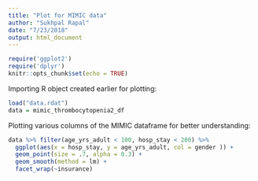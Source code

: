 ---
title: "Plot for MIMIC data"
author: "Sukhpal Rapal"
date: "7/23/2018"
output: html_document
---

```{r setup, include=FALSE}
require('ggplot2')
require('dplyr')
knitr::opts_chunk$set(echo = TRUE)
```

Importing R object created earlier for plotting:

```{r Data import, include=TRUE}
load("data.rdat")
data = mimic_thrombocytopenia2_df
```


Plotting various columns of the MIMIC dataframe for better understanding:


```{r pressure, echo=FALSE}
data %>% filter(age_yrs_adult < 100, hosp_stay < 200) %>% 
  ggplot(aes(x = hosp_stay, y = age_yrs_adult, col = gender )) +
  geom_point(size = .7, alpha = 0.3) +
  geom_smooth(method = lm) +
  facet_wrap(~insurance)
```


